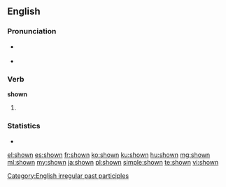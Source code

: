 ==English==

===Pronunciation===
* {{a|US}} {{IPA|/ˈʃoʊ̪n/}}
* {{audio|en-us-shown.ogg|Audio (US)}}
*: {{rhymes|əʊn}}

===Verb===
'''shown'''

# {{past participle of|[[show]]}}

===Statistics===
* {{rank|mighty|Hart|social|923|shown|escape|Mr|shot}}

[[Category:English irregular past participles]]

[[el:shown]]
[[es:shown]]
[[fr:shown]]
[[ko:shown]]
[[ku:shown]]
[[hu:shown]]
[[mg:shown]]
[[ml:shown]]
[[my:shown]]
[[ja:shown]]
[[pl:shown]]
[[simple:shown]]
[[te:shown]]
[[vi:shown]]